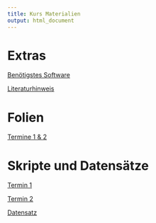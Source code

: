 ```yaml
---
title: Kurs Materialien
output: html_document
---
```


# Extras

[Benötigstes Software](../documents/installieren.pdf)

[Literaturhinweis](../documents/Referenzen.pdf)

# Folien

[Termine 1 & 2](../documents/FolienRKurs-12.pdf)

# Skripte und Datensätze

[Termin 1](../documents/Tag1.R)

[Termin 2](../documents/Tag2.R)

[Datensatz](../documents/KursDateien.zip)

